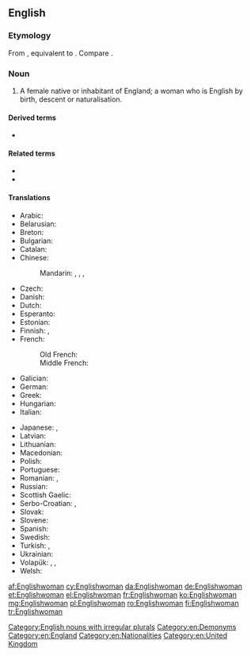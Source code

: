 ==English==

===Etymology===
From {{inh|en|enm|Englishwoman}}, equivalent to {{compound|en|English|woman}}. Compare {{m|en|Englishman}}.

===Noun===
{{en-noun|Englishwomen}}

# A female native or inhabitant of England; a woman who is English by birth, descent or naturalisation.

====Derived terms====
* {{l|en|English rose}}

====Related terms====
* {{l|en|English}}
* {{l|en|Englishman}}

====Translations====
{{trans-top|a female native or inhabitant of England}}
* Arabic: {{t+|ar|إِنْجِلِيزِيَّة|f|tr=ʾingilīziyya}}
* Belarusian: {{t|be|англійка|f|tr=anhlíjka}}
* Breton: {{t+|br|Saozez|f}}
* Bulgarian: {{t|bg|англичанка|f|tr=angličánka}}
* Catalan: {{t+|ca|anglesa|f}}
* Chinese:
*: Mandarin: {{t+|cmn|英國人|sc=Hani}}, {{t+|cmn|英国人|tr=Yīngguórén|sc=Hani}} {{qualifier|male or female}}, {{t|cmn|英國女子|sc=Hani}}, {{t|cmn|英国女子|tr=Yīngguó nǚzǐ|sc=Hani}}
* Czech: {{t+|cs|Angličanka|f}}
* Danish: {{t|da|englænderinde|c}}
* Dutch: {{t+|nl|Engelse|f}}
* Esperanto: {{t|eo|Anglino}}
* Estonian: {{t|et|inglanna}}
* Finnish: {{t+|fi|englantilainen}} {{t+|fi|nainen}}, {{t|fi|englannitar}}
* French: {{t+|fr|Anglaise|f}}
*: Old French: {{t|fro|Angloise|f}}
*: Middle French: {{t|frm|Angloise|f}}
* Galician: {{t|gl|inglesa|f}}
* German: {{t+|de|Engländerin|f}}
* Greek: {{t+|el|Αγγλίδα|f}}
* Hungarian: {{t|hu|angol nő}}
* Italian: {{t+|it|inglese|f}}
{{trans-mid}}
* Japanese: {{t+|ja|イギリス人|tr=Igirisú-jin}} {{qualifier|male or female}}, {{t|ja|英国婦人|tr=えいこくふじん, Eikoku-fujin}}
* Latvian: {{t|lv|angliete}}
* Lithuanian: {{t+|lt|anglė|f}}
* Macedonian: {{t|mk|Англичанка|f|tr=Anglíčanka}}
* Polish: {{t+|pl|Angielka|f}}
* Portuguese: {{t+|pt|inglesa|f}}
* Romanian: {{t|ro|Englezoaică|f}}, {{t|ro|Engleză|f}}
* Russian: {{t+|ru|англича́нка|f}}
* Scottish Gaelic: {{t|gd|Ban-Sasannach|f}}
* Serbo-Croatian: {{t|sh|Енглескиња|f|sc=Cyrl}}, {{t|sh|Engleskinja|f}}
* Slovak: {{t+|sk|Angličanka|f}}
* Slovene: {{t|sl|Angléžinja|f}}
* Spanish: {{t+|es|inglesa|f}}
* Swedish: {{t+|sv|engelska|c}}
* Turkish: {{t|tr|İngiliz kadın}}, {{t|tr|İngiliz karısı}}
* Ukrainian: {{t|uk|англійка|f|tr=anhlíjka}}
* Volapük: {{qualifier|♂♀}} {{t+|vo|Linglänan}}, {{qualifier|♂}} {{t|vo|hi-Linglänan}}, {{qualifier|♀}} {{t|vo|ji-Linglänan}}
* Welsh: {{t+|cy|Saesnes|f}}
{{trans-bottom}}

[[Category:English nouns with irregular plurals]]
[[Category:en:Demonyms]]
[[Category:en:England]]
[[Category:en:Nationalities]]
[[Category:en:United Kingdom]]

[[af:Englishwoman]]
[[cy:Englishwoman]]
[[da:Englishwoman]]
[[de:Englishwoman]]
[[et:Englishwoman]]
[[el:Englishwoman]]
[[fr:Englishwoman]]
[[ko:Englishwoman]]
[[mg:Englishwoman]]
[[pl:Englishwoman]]
[[ro:Englishwoman]]
[[fi:Englishwoman]]
[[tr:Englishwoman]]
